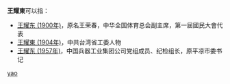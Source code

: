 '''王耀東'''可以指：
* [[王耀东_(1900年)|王耀东 (1900年)]]，原名王荣春，中华全国体育总会副主席，第一屆國民大會代表
* [[王耀東_(1904年)|王耀東 (1904年)]]，中共台湾省工委人物
* [[王耀东_(1957年)|王耀东 (1957年)]]，中国兵器工业集团公司党组成员、纪检组长，原平凉市委书记

{{disambig}}

[[Category:三字王姓人名消歧义|yao]]